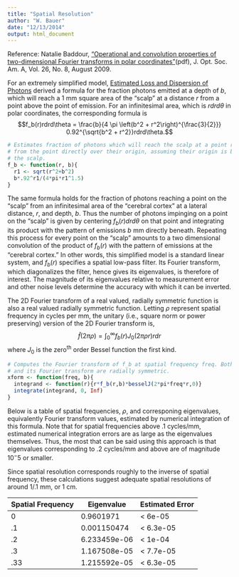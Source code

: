 ```yaml
---
title: "Spatial Resolution"
author: "W. Bauer"
date: "12/13/2014"
output: html_document
---
```


Reference: Natalie Baddour, ["Operational and convolution properties of two-dimensional Fourier transforms in polar coordinates"](http://www.researchgate.net/publication/26711481_Operational_and_convolution_properties_of_two-dimensional_Fourier_transforms_in_polar_coordinates/file/e0b4952a2409f508bc.pdf)(pdf), J. Opt. Soc. Am. A, Vol. 26, No. 8, August 2009.

For an extremely simplified model, [Estimated Loss and Dispersion of Photons](loss.html) derived a formula for the fraction photons emitted at a depth of $b$, which will reach a 1 mm square area of the "scalp" at a distance $r$ from a point above the point of emission. For an infinitesimal area, which is $rdrd\theta$ in polar coordinates, the corresponding formula is$$f_b(r)rdrd\theta = \frac{b}{4 \pi \left(b^2 + r^2\right)^{\frac{3}{2}}} 0.92^{\sqrt{b^2 + r^2}}rdrd\theta.$$ 

```r
# Estimates fraction of photons which will reach the scalp at a point r mm distant
# from the point directly over their origin, assuming their origin is b mm beneath
# the scalp.
f_b <- function(r, b){
  r1 <- sqrt(r^2+b^2)
  b*.92^r1/(4*pi*r1^1.5)
}
```

The same formula holds for the fraction of photons reaching a point on the "scalp" from an infinitesimal area of the "cerebral cortex" at a lateral distance, $r,$ and depth, $b.$ Thus the number of photons impinging on a point on the "scalp" is given by centering $f_b(r)drd\theta$ on that point and integrating its product with the pattern of emissions $b$ mm directly beneath. Repeating this process for every point on the "scalp" amounts to a two dimensional convolution of the product of $f_b(r)$ with the pattern of emissions at the "cerebral cortex." In other words, this simplified model is a standard linear system, and $f_b(r)$ specifies a spatial low-pass filter. Its Fourier transform, which diagonalizes the filter, hence gives its eigenvalues, is therefore of interest. The magnitude of its eigenvalues relative to measurement error and other noise levels determine the accuracy with which it can be inverted.

The 2D Fourier transform of a real valued, radially symmetric function is also a real valued radially symmetric function. Letting $\rho$ represent spatial frequency in cycles per mm, the unitary (i.e., square norm or power preserving) version of the 2D Fourier transform is,$$\hat{f}(2 \pi \rho) = \int_0^{\infty}f_b(r)J_0(2 \pi \rho r)rdr$$where $J_0$ is the zero^th^ order Bessel function the first kind.

```r
# Computes the Fourier transform of f_b at spatial frequency freq. Both the above
# and its Fourier transform are radially symmetric.
xform <- function(freq, b){
  integrand <- function(r){r*f_b(r,b)*besselJ(2*pi*freq*r,0)}
  integrate(integrand, 0, Inf)
}
```

Below is a table of spatial frequencies, $\rho,$ and corresponing eigenvalues, equivalently Fourier transform values, estimated by numerical integration of this formula. Note that for spatial frequencies above .1 cycles/mm, estimated numerical integration errors are as large as the eigenvalues themselves. Thus, the most that can be said using this approach is that eigenvalues corresponding to .2 cycles/mm and above are of magnitude $10^-5$ or smaller.

Since spatial resolution corresponds roughly to the inverse of spatial frequency, these calculations suggest adequate spatial resolutions of around 1/.1 mm, or 1 cm.

Spatial Frequency | Eigenvalue | Estimated Error
------------------ | ---------- | -----
0 | 0.9601971 | < 6e-05
.1 | 0.001150474 | < 6.3e-05
.2 | 6.233459e-06 | < 1e-04
.3 | 1.167508e-05 | < 7.7e-05
.33 | 1.215592e-05 | < 6.3e-05
